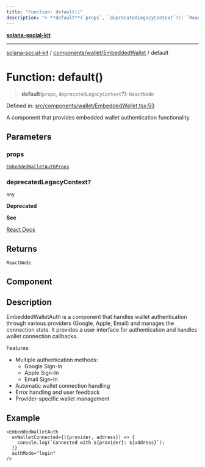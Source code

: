 ```yaml
---
title: "Function: default()"
description: "> **default**(`props`, `deprecatedLegacyContext`?): `ReactNode`"
---
```


[**solana-social-kit**](../../../../README.mdx)

***

[solana-social-kit](../../../../README.mdx) / [components/wallet/EmbeddedWallet](../README.mdx) / default

# Function: default()

> **default**(`props`, `deprecatedLegacyContext`?): `ReactNode`

Defined in: [src/components/wallet/EmbeddedWallet.tsx:53](https://github.com/SendArcade/solana-app-kit/blob/bd4b3556b8f469c27ebb06f4df65b3a36b43ba3b/src/components/wallet/EmbeddedWallet.tsx#L53)

A component that provides embedded wallet authentication functionality

## Parameters

### props

[`EmbeddedWalletAuthProps`](../interfaces/EmbeddedWalletAuthProps.mdx)

### deprecatedLegacyContext?

`any`

**Deprecated**

**See**

[React Docs](https://legacy.reactjs.org/docs/legacy-context.html#referencing-context-in-lifecycle-methods)

## Returns

`ReactNode`

## Component

## Description

EmbeddedWalletAuth is a component that handles wallet authentication through
various providers (Google, Apple, Email) and manages the connection state.
It provides a user interface for authentication and handles wallet connection
callbacks.

Features:
- Multiple authentication methods:
  - Google Sign-In
  - Apple Sign-In
  - Email Sign-In
- Automatic wallet connection handling
- Error handling and user feedback
- Provider-specific wallet management

## Example

```tsx
<EmbeddedWalletAuth
  onWalletConnected={({provider, address}) => {
    console.log(`Connected with ${provider}: ${address}`);
  }}
  authMode="login"
/>
```
